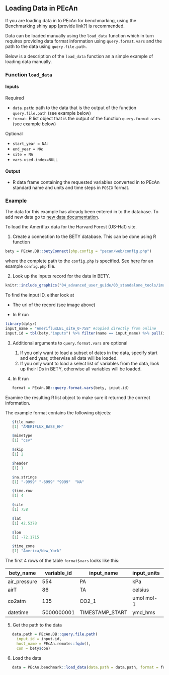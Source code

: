 ## Loading Data in PEcAn {#LoadData}

If you are loading data in to PEcAn for benchmarking, using the Benchmarking shiny app [provide link?] is recommended. 

Data can be loaded manually using the `load_data` function which in turn requires providing data format information using  `query.format.vars` and the path to the data using `query.file.path`.

Below is a description of the `load_data` function an a simple example of loading data manually. 

### Function `load_data`

#### Inputs

Required

- `data.path`: path to the data that is the output of the function  `query.file.path` (see example below)
- `format`: R list object that is the output of the function  `query.format.vars` (see example below)

Optional

- `start_year = NA`: 
- `end_year = NA`:
- `site = NA`
- `vars.used.index=NULL`

#### Output 

- R data frame containing the requested variables converted in to PEcAn standard name and units and time steps in `POSIX` format. 

### Example

The data for this example has already been entered in to the database. To add new data go to [new data documentation](#NewInput).

To load the Ameriflux data for the Harvard Forest (US-Ha1) site. 

1. Create a connection to the BETY database. This can be done using R function 

``` R
bety = PEcAn.DB::betyConnect(php.config = "pecan/web/config.php")
```

   where the complete path to the `config.php` is specified. See [here](https://github.com/PecanProject/pecan/blob/master/web/config.example.php) for an example `config.php` file. 

2. Look up the inputs record for the data in BETY. 

```r
knitr::include_graphics("04_advanced_user_guide/03_standalone_tools/images/Input_ID_name.png")
```

   To find the input ID, either look at

   - The url of the record (see image above)

   - In R run 

````R
library(dplyr)
input_name = "AmerifluxLBL_site_0-758" #copied directly from online
input.id = tbl(bety,"inputs") %>% filter(name == input_name) %>% pull(id)
````

3. Additional arguments to `query.format.vars` are optional

   1. If you only want to load a subset of dates in the data, specify start and end year, otherwise all data will be loaded. 
   2. If you only want to load a select list of variables from the data, look up their IDs in BETY, otherwise all variables will be loaded. 

4. In R run 

```R
   format = PEcAn.DB::query.format.vars(bety, input.id)
```

   Examine the resulting R list object to make sure it returned the correct information. 

   The example format contains the following objects:

```R
   $file_name
   [1] "AMERIFLUX_BASE_HH"

   $mimetype
   [1] "csv"

   $skip
   [1] 2

   $header
   [1] 1

   $na.strings
   [1] "-9999" "-6999" "9999"  "NA"   

   $time.row
   [1] 4

   $site
   [1] 758

   $lat
   [1] 42.5378

   $lon
   [1] -72.1715

   $time_zone
   [1] "America/New_York"
```

   The first 4 rows of the table `format$vars` looks like this:

   | bety_name    | variable_id | input_name      | input_units | storage_type | column_number | bety_units | mstmip_name | mstmip_units   | pecan_name | pecan_units    |
   | ------------ | ----------- | --------------- | ----------- | ------------ | ------------- | ---------- | ----------- | -------------- | ---------- | -------------- |
   | air_pressure | 554         | PA              | kPa         |              | 19            | Pa         | Psurf       | Pa             | Psurf      | Pa             |
   | airT         | 86          | TA              | celsius     |              | 4             | degrees C  | Tair        | K              | Tair       | K              |
   | co2atm       | 135         | CO2_1           | umol mol-1  |              | 20            | umol mol-1 | CO2air      | micromol mol-1 | CO2air     | micromol mol-1 |
   | datetime     | 5000000001  | TIMESTAMP_START | ymd_hms     | %Y%m%d%H%M   | 1             | ymd_hms    | NA          | NA             | datetime   | ymd_hms        |

5. Get the path to the data 

```R
   data.path = PEcAn.DB::query.file.path(
     input.id = input.id, 
     host_name = PEcAn.remote::fqdn(), 
     con = bety$con)
```

6. Load the data

```R
   data = PEcAn.benchmark::load_data(data.path = data.path, format = format)
```
